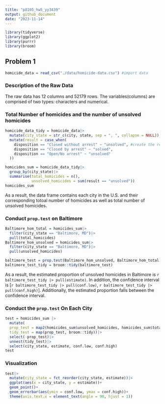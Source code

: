```yaml
---
title: "p8105_hw5_yy3439"
output: github_document
date: "2023-11-14"
---
```

```r
library(tidyverse)
library(ggplot2)
library(purrr)
library(broom)
```



## Problem 1

```r
homicide_data = read_csv("./data/homicide-data.csv") #import data
```

### Description of the Raw Data

The raw data has 12 columns and 52179 rows. The variables(columns) are comprised of two types: characters and numerical.

### Total Number of homicides and the number of unsolved homicides
```r
homicide_data_tidy = homicide_data|>
  mutate(city_state = str_c(city, state, sep = ", ", collapse = NULL))|> #create the city_state variable
  mutate(result = case_when(
    disposition == "Closed without arrest" ~ "unsolved", #create the result variable which indicates whether the case is solved or unsolved
    disposition == "Closed by arrest" ~ "solved",
    disposition == "Open/No arrest" ~ "unsolved"
  ))
```

```r
homicides_sum = homicide_data_tidy|>
  group_by(city_state)|>
  summarise(total_homicides = n(),
            unsolved_homicides = sum(result == "unsolved"))
homicides_sum
```

As a result, the data frame contains each city in the U.S. and their corresponding totoal number of homicides as well as total number of unsolved homicides. 

### Conduct `prop.test` on Baltimore

```r
Baltimore_hom_total = homicides_sum|>
  filter(city_state == "Baltimore, MD")|>
  pull(total_homicides)
Baltimore_hom_unsolved = homicides_sum|>
  filter(city_state == "Baltimore, MD")|>
  pull(unsolved_homicides)

baltimore_test = prop.test(Baltimore_hom_unsolved, Baltimore_hom_total)
baltimore_test_tidy = broom::tidy(baltimore_test)
```
As a result, the estimated proportion of unsolved homicides in Baltimore is `r baltimore_test_tidy |> pull(estimate)`. In addition, the confidence interval is [`r baltimore_test_tidy |> pull(conf.low)`, `r baltimore_test_tidy |> pull(conf.high)`]. Additionally, the estimated proportion falls between the confidence interval. 

### Conduct the `prop.test` On Each City

```r
test = homicides_sum |>
  mutate(
  prop_test = map2(homicides_sum$unsolved_homicides, homicides_sum$total_homicides, \(x, y) prop.test(x = x, n = y)),
  tidy_test = map(prop_test, broom::tidy))|>
  select(-prop_test)|>
  unnest(tidy_test)|>
  select(city_state, estimate, conf.low, conf.high)
test
```

### Visualization

```r
test|>
  mutate(city_state = fct_reorder(city_state, estimate))|>
  ggplot(aes(x = city_state, y = estimate))+
  geom_point()+
  geom_errorbar(aes(ymin = conf.low, ymax = conf.high))+
  theme(axis.text.x = element_text(angle = 90, hjust = 1))
```

